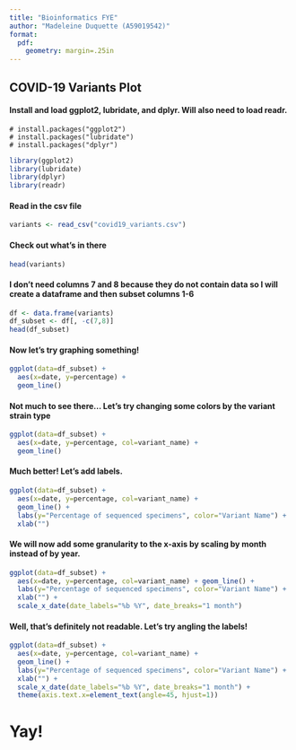 ```yaml
---
title: "Bioinformatics FYE"
author: "Madeleine Duquette (A59019542)"
format:
  pdf:
    geometry: margin=.25in
---
```


## COVID-19 Variants Plot

#### Install and load ggplot2, lubridate, and dplyr. Will also need to load readr.

```         
# install.packages("ggplot2")
# install.packages("lubridate")
# install.packages("dplyr")
```

```r
library(ggplot2)
library(lubridate)
library(dplyr)
library(readr)
```

#### Read in the csv file

```r
variants <- read_csv("covid19_variants.csv")
```

#### Check out what's in there

```r
head(variants)
```

#### I don't need columns 7 and 8 because they do not contain data so I will create a dataframe and then subset columns 1-6

```r
df <- data.frame(variants)
df_subset <- df[, -c(7,8)]
head(df_subset)
```

#### Now let's try graphing something!

```r
ggplot(data=df_subset) + 
  aes(x=date, y=percentage) + 
  geom_line()
```

#### Not much to see there... Let's try changing some colors by the variant strain type

```r
ggplot(data=df_subset) + 
  aes(x=date, y=percentage, col=variant_name) + 
  geom_line()
```

#### Much better! Let's add labels.

```r
ggplot(data=df_subset) + 
  aes(x=date, y=percentage, col=variant_name) + 
  geom_line() + 
  labs(y="Percentage of sequenced specimens", color="Variant Name") + 
  xlab("")
```

#### We will now add some granularity to the x-axis by scaling by month instead of by year.

```r
ggplot(data=df_subset) + 
  aes(x=date, y=percentage, col=variant_name) + geom_line() + 
  labs(y="Percentage of sequenced specimens", color="Variant Name") + 
  xlab("") + 
  scale_x_date(date_labels="%b %Y", date_breaks="1 month")
```

#### Well, that's definitely not readable. Let's try angling the labels!

```r
ggplot(data=df_subset) + 
  aes(x=date, y=percentage, col=variant_name) + 
  geom_line() + 
  labs(y="Percentage of sequenced specimens", color="Variant Name") + 
  xlab("") + 
  scale_x_date(date_labels="%b %Y", date_breaks="1 month") + 
  theme(axis.text.x=element_text(angle=45, hjust=1))
```

# Yay!
